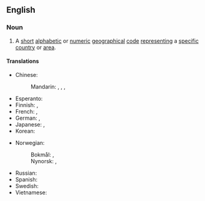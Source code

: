 {{also|country-code|Country Code}}
==English==
{{wikipedia}}

===Noun===
{{en-noun}}

# A [[short]] [[alphabetic]] or [[numeric]] [[geographical]] [[code]] [[representing]] a [[specific]] [[country]] or [[area]].

====Translations====
{{trans-top|code representing a specific country or area}}
* Chinese:
*: Mandarin: {{t|cmn|國家代碼|sc=Hani}}, {{t|cmn|国家代码|tr=guójiā dàimǎ|sc=Hani}}, {{t|cmn|國家編碼|sc=Hani}}, {{t|cmn|国家编码|tr=guójiā biānmǎ|sc=Hani}}
* Esperanto: {{t|eo|landokodo}}
* Finnish: {{t|fi|maatunnus}}, {{t|fi|maakoodi}}
* French: {{t|fr|code de pays|m}}, {{t|fr|code pays|m}}
* German: {{t+|de|Ländercode|m}}, {{t|de|Landescode|m}}
* Japanese: {{t|ja|国名コード|tr=kokumei kōdo|sc=Jpan}}, {{t|ja|国コード|tr=kuni kōdo|sc=Jpan}}
* Korean: {{t|ko|국가 코드}}
{{trans-mid}}
* Norwegian:
*: Bokmål: {{t|nb|landkode|m}}, {{t|nb|landskode|m}}
*: Nynorsk: {{t|nn|landkode|m}}, {{t|nn|landskode|m}}
* Russian: {{t|ru|код страны́|m}}
* Spanish: {{t|es|código del país|m}}
* Swedish: {{t+|sv|landskod|c}}
* Vietnamese: {{t|vi|mã quốc gia}}
{{trans-bottom}}